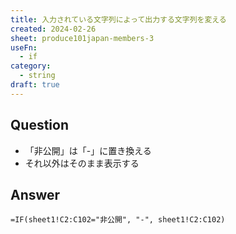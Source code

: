 ```yaml
---
title: 入力されている文字列によって出力する文字列を変える
created: 2024-02-26
sheet: produce101japan-members-3
useFn:
  - if
category:
  - string
draft: true
---
```


## Question

- 「非公開」は「-」に置き換える
- それ以外はそのまま表示する

## Answer

```
=IF(sheet1!C2:C102="非公開", "-", sheet1!C2:C102)
```
